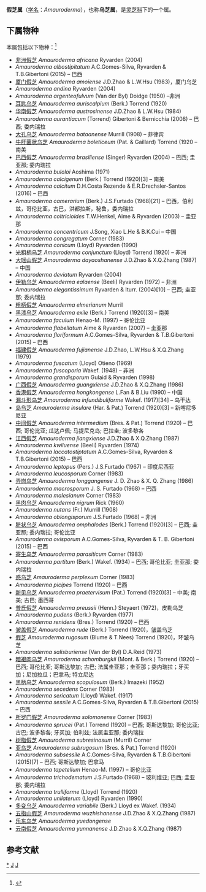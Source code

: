 {{Automatic Taxobox
| taxon = Amauroderma
| authority = Murrill, 1905
| image = Amauroderma rude 85581.jpg
| image_caption = Amauroderma rude
}}

'''假芝属'''（[[学名|学名]]：''Amauroderma''），也称'''乌芝属'''，是[[灵芝科|灵芝科]]下的一个属。

==下属物种==
本属包括以下物种：<ref>{{cite web |title=Amauroderma Murrill |url=https://www.gbif.org/species/7938750 |website=GBIF |access-date=2022-05-21 |archive-date=2022-05-27 |archive-url=https://web.archive.org/web/20220527144201/https://www.gbif.org/species/7938750 }}</ref>
* [[非洲假芝|非洲假芝]] ''Amauroderma africana'' Ryvarden (2004)
* ''Amauroderma albostipitatum'' A.C.Gomes-Silva, Ryvarden & T.B.Gibertoni (2015) – 巴西
* [[厦门假芝|厦门假芝]] ''Amauroderma amoiense'' J.D.Zhao & L.W.Hsu (1983)，厦门乌芝
* ''Amauroderma andina'' Ryvarden (2004)
* ''Amauroderma argenteofulvum'' (Van der Byl) Doidge (1950) –非洲
* [[耳匙乌芝|耳匙乌芝]] ''Amauroderma auriscalpium'' (Berk.) Torrend (1920)
* [[华南假芝|华南假芝]] ''Amauroderma austrosinense'' J.D.Zhao & L.W.Hsu (1984)
* ''Amauroderma aurantiacum'' (Torrend) Gibertoni & Bernicchia (2008) – 巴西; 委内瑞拉
* [[大孔乌芝|大孔乌芝]] ''Amauroderma bataanense'' Murrill (1908) – 菲律宾
* [[牛肝菌状乌芝|牛肝菌状乌芝]] ''Amauroderma boleticeum'' (Pat. & Gaillard) Torrend (1920 – 南美
* [[巴西假芝|巴西假芝]] ''Amauroderma brasiliense'' (Singer) Ryvarden (2004) – 巴西; 圭亚那; 委内瑞拉
* ''Amauroderma buloloi'' Aoshima (1971)
* ''Amauroderma calcigenum'' (Berk.) Torrend (1920)[3] – 南美
* ''Amauroderma calcitum'' D.H.Costa Rezende & E.R.Drechsler-Santos (2016) – 巴西
* ''Amauroderma camerarium'' (Berk.) J.S.Furtado (1968)[21] – 巴西，伯利兹，哥伦比亚，古巴，洪都拉斯，秘鲁，委内瑞拉
* ''Amauroderma coltricioides'' T.W.Henkel, Aime & Ryvarden (2003) – 圭亚那
* ''Amauroderma concentricum'' J.Song, Xiao L.He & B.K.Cui – 中国
* ''Amauroderma congregatum'' Corner (1983)
* ''Amauroderma conicum'' (Lloyd) Ryvarden (1990)
* [[光粗柄乌芝|光粗柄乌芝]] ''Amauroderma conjunctum'' (Lloyd) Torrend (1920) – 非洲
* [[大瑶山假芝|大瑶山假芝]] ''Amauroderma dayaoshanense'' J.D.Zhao & X.Q.Zhang (1987) – 中国
* ''Amauroderma deviatum'' Ryvarden (2004)
* [[伊勒乌芝|伊勒乌芝]] ''Amauroderma ealaense'' (Beeli) Ryvarden (1972) – 非洲
* ''Amauroderma elegantissimum'' Ryvarden & Iturr. (2004)[10] – 巴西; 圭亚那; 委内瑞拉
* [[粗柄假芝|粗柄假芝]]  ''Amauroderma elmerianum'' Murril
* [[黑漆乌芝|黑漆乌芝]] ''Amauroderma exile'' (Berk.) Torrend (1920)[3] – 南美
* ''Amauroderma faculum'' Henao-M. (1997) – 哥伦比亚
* ''Amauroderma flabellatum'' Aime & Ryvarden (2007) – 圭亚那
* ''Amauroderma floriformum'' A.C.Gomes-Silva, Ryvarden & T.B.Gibertoni (2015) – 巴西
* [[福建假芝|福建假芝]] ''Amauroderma fujianense'' J.D.Zhao, L.W.Hsu & X.Q.Zhang (1979)
* ''Amauroderma fuscatum'' (Lloyd) Otieno (1969)
* ''Amauroderma fuscoporia'' Wakef. (1948) – 非洲
* ''Amauroderma grandisporum'' Gulaid & Ryvarden (1998)
* [[广西假芝|广西假芝]] ''Amauroderma guangxiense'' J.D.Zhao & X.Q.Zhang (1986)
* [[香港假芝|香港假芝]] ''Amauroderma hongkongense'' L.Fan & B.Liu (1990) – 中国
* [[漏斗形乌芝|漏斗形乌芝]] ''Amauroderma infundibuliforme'' Wakef. (1917)[34] – 乌干达
* [[岛乌芝|岛乌芝]] ''Amauroderma insulare'' (Har. & Pat.) Torrend (1920)[3] – 新喀尼多尼亚
* [[中间假芝|中间假芝]] ''Amauroderma intermedium'' (Bres. & Pat.) Torrend (1920) – 巴西; 哥伦比亚; 瓜达卢佩; 马提尼克岛; 巴拉圭; 波多黎各
* [[江西假芝|江西假芝]] ''Amauroderma jiangxiense'' J.D.Zhao & X.Q.Zhang (1987)
* ''Amauroderma kwiluense'' (Beeli) Ryvarden (1974)
* ''Amauroderma laccatostiptatum'' A.C.Gomes-Silva, Ryvarden & T.B.Gibertoni (2015) – 巴西
* ''Amauroderma leptopus'' (Pers.) J.S.Furtado (1967) – 印度尼西亚
* ''Amauroderma leucosporum'' Corner (1983)
* [[弄岗乌芝|弄岗乌芝]] ''Amauroderma longgangense'' J. D. Zhao & X. Q. Zhang (1986)
* ''Amauroderma macrosporum'' J. S. Furtado (1968) – 巴西
* ''Amauroderma malesianum'' Corner (1983)
* [[黑肉乌芝|黑肉乌芝]] ''Amauroderma nigrum'' Rick (1960)
* ''Amauroderma nutans'' (Fr.) Murrill (1908)
* ''Amauroderma oblongisporum'' J.S.Furtado (1968) – 非洲
* [[脐状乌芝|脐状乌芝]] ''Amauroderma omphalodes'' (Berk.) Torrend (1920)[3] – 巴西; 圭亚那; 委内瑞拉; 哥伦比亚
* ''Amauroderma ovisporum'' A.C.Gomes-Silva, Ryvarden & T. B. Gibertoni (2015) – 巴西
* [[寄生乌芝|寄生乌芝]] ''Amauroderma parasiticum'' Corner (1983)
* ''Amauroderma partitum'' (Berk.) Wakef. (1934) – 巴西; 哥伦比亚; 圭亚那; 委内瑞拉
* [[惑乌芝|惑乌芝]] ''Amauroderma perplexum'' Corner (1983)
* ''Amauroderma picipes'' Torrend (1920) – 巴西
* [[新见乌芝|新见乌芝]] ''Amauroderma praetervisum'' (Pat.) Torrend (1920)[3] – 中美; 南美; 古巴; 墨西哥
* [[普氏假芝|普氏假芝]] ''Amauroderma preussii'' (Henn.) Steyaert (1972)，皮勒乌芝
* ''Amauroderma pudens'' (Berk.) Ryvarden (1977)
* ''Amauroderma renidens'' (Bres.) Torrend (1920) – 巴西
* [[皱盖假芝|皱盖假芝]] ''Amauroderma rude'' (Berk.) Torrend (1920)，皱盖乌芝
* [[假芝|假芝]] ''Amauroderma rugosum'' (Blume & T.Nees) Torrend (1920)，环皱乌芝
* ''Amauroderma salisburiense'' (Van der Byl) D.A.Reid (1973)
* [[暗褐肉乌芝|暗褐肉乌芝]] ''Amauroderma schomburgkii'' (Mont. & Berk.) Torrend (1920) – 巴西; 哥伦比亚; 哥斯达黎加; 古巴; 法属圭亚那；圭亚那；委内瑞拉；牙买加；尼加拉瓜；巴拿马; 特立尼达
* [[黑柄乌芝|黑柄乌芝]] ''Amauroderma scopulosum'' (Berk.) Imazeki (1952)
* ''Amauroderma secedens'' Corner (1983)
* ''Amauroderma sericatum'' (Lloyd) Wakef. (1917)
* ''Amauroderma sessile'' A.C.Gomes-Silva, Ryvarden & T.B.Gibertoni (2015) – 巴西
* [[所罗门假芝|所罗门假芝]] ''Amauroderma solomonense'' Corner (1983)
* ''Amauroderma sprucei'' (Pat.) Torrend (1920) – 巴西; 哥斯达黎加; 哥伦比亚; 古巴; 波多黎各; 牙买加; 伯利兹; 法属圭亚那; 委内瑞拉
* [[树脂假芝|树脂假芝]]  ''Amauroderma subresinosum'' (Murril) Corner
* [[亚乌芝|亚乌芝]] ''Amauroderma subrugosum'' (Bres. & Pat.) Torrend (1920)
* ''Amauroderma subsessile'' A.C.Gomes-Silva, Ryvarden & T.B.Gibertoni (2015)[7] – 巴西; 哥斯达黎加; 巴拿马
* ''Amauroderma tapetellum'' Henao-M. (1997) – 哥伦比亚
* ''Amauroderma trichodematum'' J.S.Furtado (1968) – 玻利维亚; 巴西; 圭亚那; 委内瑞拉
* ''Amauroderma trulliforme'' (Lloyd) Torrend (1920)
* ''Amauroderma unilaterum'' (Lloyd) Ryvarden (1990)
* [[多变乌芝|多变乌芝]] ''Amauroderma variabile'' (Berk.) Lloyd ex Wakef. (1934)
* [[五指山假芝|五指山假芝]] ''Amauroderma wuzhishanense'' J.D.Zhao & X.Q.Zhang (1987)
* [[乐东乌芝|乐东乌芝]] ''Amauroderma yuedongense''
* [[云南假芝|云南假芝]] ''Amauroderma yunnanense'' J.D.Zhao & X.Q.Zhang (1987)

== 参考文献 ==
{{Reflist}}

{{taxonbar}}
[[Category:_假芝属|*]]
[[Category:_灵芝科|J]]
[[Category:_1905年描述的分类群|J]]